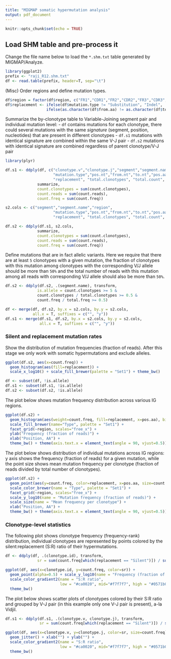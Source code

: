 ```yaml
---
title: "MIGMAP somatic hypermutation analysis"
output: pdf_document
---
```


```r
knitr::opts_chunk$set(echo = TRUE)
```

## Load SHM table and pre-process it

Change the file name below to load the ``*.shm.txt`` table generated by MIGMAP/Analyze.

```r
library(ggplot2)
prefix <- "raji_R12.shm.txt"
df <- read.table(prefix, header=T, sep="\t")
```

(Misc) Order regions and define mutation types.

```r
df$region = factor(df$region, c("FR1","CDR1","FR2","CDR2","FR3","CDR3","FR4"))
df$replacement <- ifelse(df$mutation.type != "Substitution", "Indel",
                  ifelse(as.character(df$from.aa) != as.character(df$to.aa), "Replacement", "Silent"))
```

Summarize the by-clonotype table to Variable-Joining segment pair and individual mutation level:
- ``df`` contains mutations for each clonotype, there could several mutations with the same *signature* (segment, position, nucleotides) that are present in different clonotypes
- ``df.s1`` mutations with identical signature are combined within the same V-J pair
- ``df.s2`` mutations with identical signature are combined regardless of parent clonotype/V-J pair

```r
library(plyr)

df.s1 <- ddply(df, c("clonotype.v","clonotype.j","segment","segment.name","region",
                     "mutation.type","pos.nt","from.nt","to.nt","pos.aa","from.aa","to.aa",
                     "replacement", "total.clonotypes", "total.count", "total.freq"),
              summarize,
              count.clonotypes = sum(count.clonotypes),
              count.reads = sum(count.reads),
              count.freq = sum(count.freq))

s2.cols <- c("segment","segment.name","region",
                     "mutation.type","pos.nt","from.nt","to.nt","pos.aa","from.aa","to.aa",
                     "replacement", "total.clonotypes", "total.count", "total.freq")

df.s2 <- ddply(df.s1, s2.cols,
              summarize,
              count.clonotypes = sum(count.clonotypes),
              count.reads = sum(count.reads),
              count.freq = sum(count.freq))
```

Define mutations that are in fact allelic variants. Here we require that there are at least ``5`` clonotypes with a given mutation, the fraction of clonotypes with this mutation among clonotypes with the corresponding V/J allele should be more than ``50%`` and the total number of reads with this mutation among all reads with corresponding V/J allele should also be more than ``50%``.

```r
df.s2 <- ddply(df.s2, .(segment.name), transform, 
              is.allele = count.clonotypes >= 5 & 
              count.clonotypes / total.clonotypes >= 0.5 &
              count.freq / total.freq >= 0.5)

df <- merge(df, df.s2, by.x = s2.cols, by.y = s2.cols,
            all.x = T, suffixes = c("", "y"))
df.s1 <- merge(df.s1, df.s2, by.x = s2.cols, by.y = s2.cols,
               all.x = T, suffixes = c("", "y"))
```

### Silent and replacement mutation rates

Show the distribution of mutation frequencies (fraction of reads). After this stage we only work with somatic hypermutations and exclude alleles.

```r
ggplot(df.s2, aes(x=count.freq)) + 
  geom_histogram(aes(fill=replacement)) + 
  scale_x_log10() + scale_fill_brewer(palette = "Set1") + theme_bw()

df <- subset(df, !is.allele)
df.s1 <- subset(df.s1, !is.allele)
df.s2 <- subset(df.s2, !is.allele)
```

The plot below shows mutation frequency distribution across various IG regions.

```r
ggplot(df.s2) + 
  geom_histogram(aes(weight=count.freq, fill=replacement, x=pos.aa), bins=5) +
  scale_fill_brewer(name="Type", palette = "Set1") +
  facet_grid(~region, scales="free_x") +
  ylab("Frequency (fraction of reads)") +
  xlab("Position, AA") +
  theme_bw() + theme(axis.text.x = element_text(angle = 90, vjust=0.5))
```

The plot below shows distribution of individual mutations across IG regions: y axis shows the frequency (fraction of reads) for a given mutation, while the point size shows mean mutation frequency per clonotype (fraction of reads divided by total number of clonotypes).

```r
ggplot(df.s2) + 
  geom_point(aes(y=count.freq, color=replacement, x=pos.aa, size=count.freq/count.clonotypes), alpha=0.5) +
  scale_color_brewer(name = "Type", palette = "Set1") +
  facet_grid(~region, scales="free_x") +
  scale_y_log10(name = "Mutation frequency (fraction of reads)") +
  scale_size(name = "Mean frequency per clonotype") +
  xlab("Position, AA") +
  theme_bw() + theme(axis.text.x = element_text(angle = 90, vjust=0.5))
```

### Clonotype-level statistics

The following plot shows clonotype frequency (frequency-rank) distribution, individual clonotypes are represented by points colored by the silent:replacement (S:R) ratio of their hypermutations.

```r
df <- ddply(df, .(clonotype.id), transform,
              sr = sum(count.freq[which(replacement == "Silent")]) / sum(count.freq[which(replacement == "Replacement")]))

ggplot(df, aes(x=clonotype.id, y=count.freq, color=sr)) + 
  geom_point(alpha=0.5) + scale_y_log10(name = "Frequency (fraction of reads)") + xlab("Rank") +
  scale_color_gradient2(name = "S:R ratio", 
                        low = "#ca0020", mid="#f7f7f7", high = "#0571b0", midpoint = 1, na.value = "#0571b0") +
  theme_bw()
```

The plot below shows scatter plots of clonotypes colored by their S:R ratio and grouped by V-J pair (in this example only one V-J pair is present), a-la Vidjil.

```r
df.s1 <- ddply(df.s1, .(clonotype.v, clonotype.j), transform,
               sr = sum(count.freq[which(replacement == "Silent")]) / sum(count.freq[which(replacement == "Replacement")]))

ggplot(df, aes(x=clonotype.v, y=clonotype.j, color=sr, size=count.freq)) + 
  geom_jitter() + xlab("") + ylab("") +
  scale_color_gradient2(name = "S:R ratio", 
                        low = "#ca0020", mid="#f7f7f7", high = "#0571b0", midpoint = 1, na.value = "#0571b0") +
  theme_bw()
```